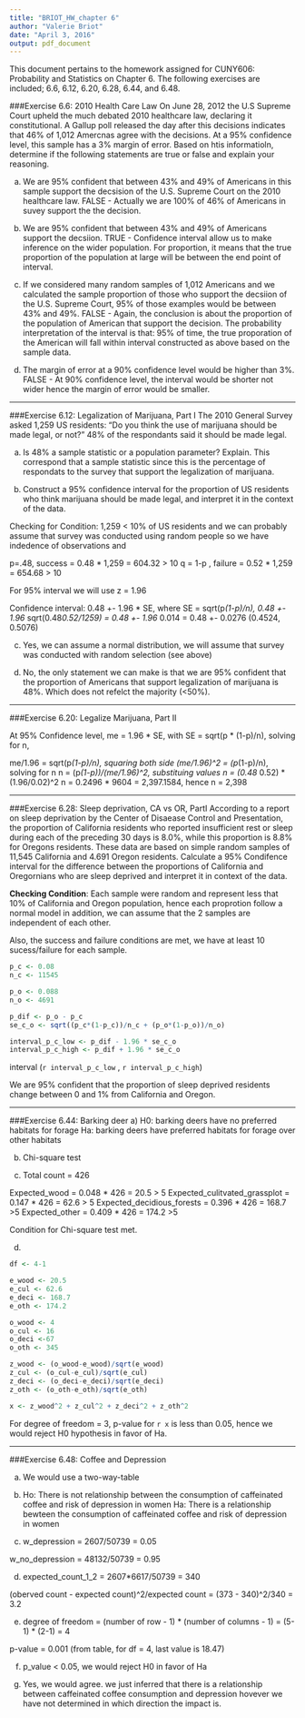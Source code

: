 ```yaml
---
title: "BRIOT_HW_chapter 6"
author: "Valerie Briot"
date: "April 3, 2016"
output: pdf_document
---
```


This document pertains to the homework assigned for CUNY606: Probability and Statistics on Chapter 6.  The following exercises are included;
6.6, 6.12, 6.20, 6.28, 6.44, and 6.48.

###Exercise 6.6: 2010 Health Care Law
On June 28, 2012 the U.S Supreme Court upheld the much debated 2010 healthcare law, declaring it constitutional. A Gallup poll released the day after this decisions indicates that 46% of 1,012 Amercnas agree with the decisions.  At a 95% confidence level, this sample has a 3% margin of error. Based on htis informatioln, determine if the following statements are true or false and explain your reasoning.

a) We are 95% confident that between 43% and 49% of Americans in this sample support the decsision of the U.S. Supreme Court on the 2010 healthcare law.
FALSE - Actually we are 100% of 46% of Americans in suvey support the the decision.

b) We are 95% confident that between 43% and 49% of Americans support the decsiion.
TRUE - Confidence interval allow us to make inference on the wider population. For proportion, it means that the true proportion of the population at large will be between the end point of interval.

c) If we considered many random samples of 1,012 Americans and we calculated the sample proportion of those who support the decsiion of the U.S. Supreme Court, 95% of those examples would be between 43% and 49%.
FALSE - Again, the conclusion is about the proportion of the population of American that support the decision. The probability interpretation of the interval is that: 95% of time, the true proporation of the American will fall within interval constructed as above based on the sample data.

d) The margin of error at a 90% confidence level would be higher than 3%.  
FALSE - At 90% confidence level, the interval would be shorter not wider hence the margin of error would be smaller.

***

###Exercise 6.12: Legalization of Marijuana, Part I
The 2010 General Survey asked 1,259 US residents: "Do you think the use of marijuana should be made legal, or not?" 48% of the respondants said it should be made legal.

a) Is 48% a sample statistic or a population parameter? Explain.
This correspond that a sample statistic since this is the percentage of respondats to the survey that support the legalization of marijuana.

b) Construct a 95% confidence interval for the proportion of US residents who think marijuana should be made legal, and interpret it in the context of the data.

Checking for Condition:
1,259 < 10% of US residents and we can probably assume that survey was conducted using random people so we have indedence of observations and 

p=.48, success = 0.48 * 1,259 = 604.32 > 10
q = 1-p , failure = 0.52 * 1,259 = 654.68 > 10

For 95% interval we will use z = 1.96

Confidence interval: 0.48 +- 1.96 * SE, where SE = sqrt(p*(1-p)/n), 
                     0.48 +- 1.96 * sqrt(0.48*0.52/1259) = 0.48 +- 1.96 * 0.014 = 0.48 +- 0.0276
                     (0.4524, 0.5076)

c) Yes, we can assume a normal distribution, we will assume that survey was conducted with random selection (see above)

d) No, the only statement we can make is that we are 95% confident that the proportion of Americans that support legalization of marijuana is 48%.  Which does not refelct the majority (<50%).

***

###Exercise 6.20: Legalize Marijuana, Part II

At 95% Confidence level, me = 1.96 * SE, with SE = sqrt(p * (1-p)/n), solving for n, 

me/1.96 = sqrt(p*(1-p)/n), squaring both side
(me/1.96)^2 = (p*(1-p)/n), solving for n
n = (p*(1-p))/(me/1.96)^2, substituing values
n = (0.48 * 0.52) * (1.96/0.02)^2
n = 0.2496 * 9604 = 2,397.1584, hence n = 2,398

***

###Exercise 6.28: Sleep deprivation, CA vs OR, PartI
According to a report on sleep deprivation by the Center of Disaease Control and Presentation, the proportion of California residents who reported insufficient rest or sleep during each of the preceding 30 days is 8.0%, while this proportion is 8.8% for Oregons residents. These data are based on simple random samples of 11,545 California and 4.691 Oregon residents.
Calculate a 95% Condifence interval for the difference between the proportions of California and Oregornians who are sleep deprived and interpret it in context of the data.

**Checking Condition**:
Each sample were random and represent less that 10% of California and Oregon population, hence each proprotion follow a normal model in addition, we can assume that the 2 samples are independent of each other.

Also, the success and failure conditions are met, we have at least 10 sucess/failure for each sample.

```r

p_c <- 0.08
n_c <- 11545

p_o <- 0.088
n_o <- 4691

p_dif <- p_o - p_c
se_c_o <- sqrt((p_c*(1-p_c))/n_c + (p_o*(1-p_o))/n_o)

interval_p_c_low <- p_dif - 1.96 * se_c_o
interval_p_c_high <- p_dif + 1.96 * se_c_o
```

interval (`r interval_p_c_low` , `r interval_p_c_high`)

We are 95% confident that the proportion of sleep deprived residents change between 0 and 1% from California and Oregon.

***

###Exercise 6.44: Barking deer
a) H0: barking deers have no preferred habitats for forage
   Ha: barking deers have preferred habitats for forage over other habitats

b) Chi-square test

c) Total count = 426

Expected_wood = 0.048 * 426 = 20.5 > 5
Expected_culitvated_grassplot = 0.147 * 426 = 62.6 > 5
Expected_decidious_forests = 0.396 * 426 = 168.7 >5
Expected_other = 0.409 * 426 = 174.2 >5

Condition for Chi-square test met.

d)
```r
df <- 4-1

e_wood <- 20.5
e_cul <- 62.6
e_deci <- 168.7
e_oth <- 174.2

o_wood <- 4
o_cul <- 16
o_deci <-67
o_oth <- 345

z_wood <- (o_wood-e_wood)/sqrt(e_wood)
z_cul <- (o_cul-e_cul)/sqrt(e_cul)
z_deci <- (o_deci-e_deci)/sqrt(e_deci)
z_oth <- (o_oth-e_oth)/sqrt(e_oth)

x <- z_wood^2 + z_cul^2 + z_deci^2 + z_oth^2
```

For degree of freedom = 3, p-value for `r x` is less than 0.05, hence we would reject H0 hypothesis in favor of Ha.

***

###Exercise 6.48: Coffee and Depression

a) We would use a two-way-table 

b) Ho: There is not relationship between the consumption of caffeinated coffee and risk of depression in women
   Ha: There is a relationship bewteen the consumption of caffeinated coffee and risk of depression in women
   
c)
w_depression = 2607/50739 = 0.05

w_no_depression = 48132/50739 = 0.95

d)
expected_count_1_2 = 2607*6617/50739 = 340

(oberved count - expected count)^2/expected count = (373 - 340)^2/340 = 3.2

e) degree of freedom = (number of row - 1) * (number of columns - 1) = (5-1) * (2-1) = 4

p-value = 0.001 (from table, for df = 4, last value is 18.47)

f) p_value < 0.05, we would reject H0 in favor of Ha

g) Yes, we would agree.  we just inferred that there is a relationship between caffeinated coffee consumption and depression hovever we have not determined in which direction the impact is.

